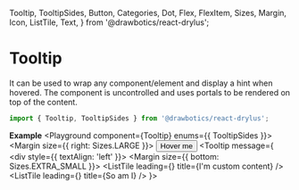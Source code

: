   Tooltip,
  TooltipSides,
  Button,
  Categories,
  Dot,
  Flex,
  FlexItem,
  Sizes,
  Margin,
  Icon,
  ListTile,
  Text,
} from '@drawbotics/react-drylus';



# Tooltip
It can be used to wrap any component/element and display a hint when hovered. The component is uncontrolled and uses portals to be rendered on top of the content.
```jsx
import { Tooltip, TooltipSides } from '@drawbotics/react-drylus';
```

__Example__
<Playground component={Tooltip} enums={{ TooltipSides }}>
<Flex>
  <FlexItem>
    <Margin size={{ right: Sizes.LARGE }}>
      <Tooltip message="I am a tooltip">
        <Button category={Categories.BRAND}>Hover me</Button>
      </Tooltip>
    </Margin>
  </FlexItem>
  <FlexItem>
    <Tooltip
      message={
        <div style={{ textAlign: 'left' }}>
          <Margin size={{ bottom: Sizes.EXTRA_SMALL }}>
            <ListTile leading={<Icon name="alert-triangle" category={Categories.DANGER} />} title={<Text inversed size={Sizes.SMALL}>I'm custom content</Text>} />
          </Margin>
          <ListTile leading={<Icon name="check-circle" category={Categories.SUCCESS} />} title={<Text inversed size={Sizes.SMALL}>So am I</Text>} />
        </div>
      }>
      <Dot category={Categories.SUCCESS} />
    </Tooltip>
  </FlexItem>
</Flex>
</Playground>
